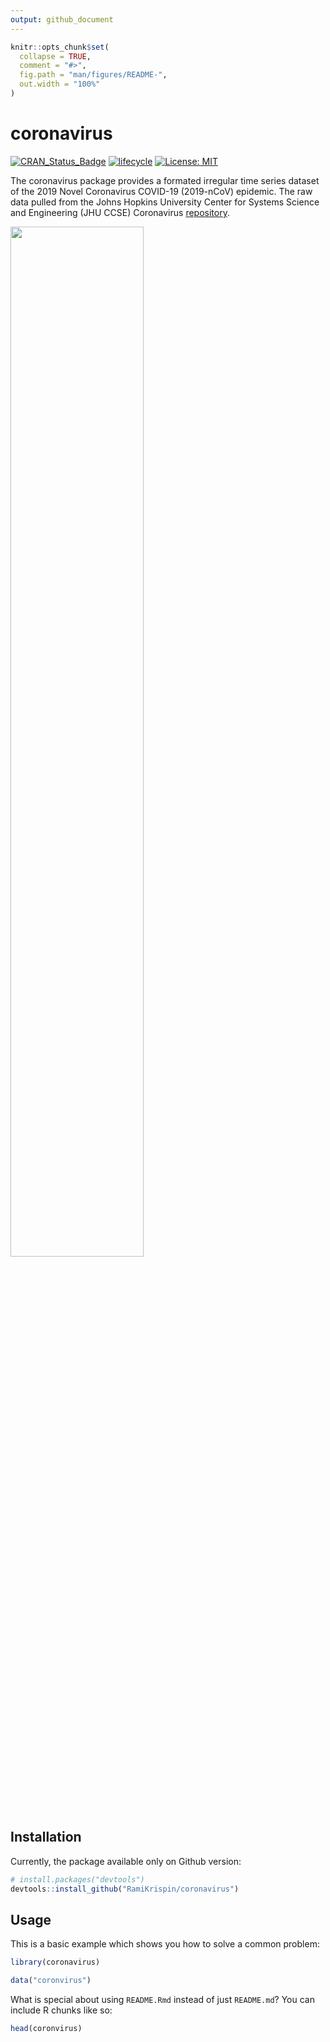 ```yaml
---
output: github_document
---
```


<!-- README.md is generated from README.Rmd. Please edit that file -->

```r
knitr::opts_chunk$set(
  collapse = TRUE,
  comment = "#>",
  fig.path = "man/figures/README-",
  out.width = "100%"
)
```
# coronavirus

<!-- badges: start -->

[![CRAN\_Status\_Badge](https://www.r-pkg.org/badges/version/coronavirus)](https://cran.r-project.org/package=coronavirus)
[![lifecycle](https://img.shields.io/badge/lifecycle-experimental-orange.svg)](https://www.tidyverse.org/lifecycle/#experimental)
[![License: MIT](https://img.shields.io/badge/License-MIT-blue.svg)](https://opensource.org/licenses/MIT)
<!-- badges: end -->

The coronavirus package provides a formated irregular time series dataset of the 2019 Novel Coronavirus COVID-19 (2019-nCoV) epidemic. The raw data pulled from the Johns Hopkins University Center for Systems Science and Engineering (JHU CCSE) Coronavirus [repository](https://github.com/CSSEGISandData/COVID-19).



<img src="man/figures/2019-nCoV-CDC-23312_without_background.png" width="65%" align="center"/></a>


## Installation

Currently, the package available only on Github version:

``` r
# install.packages("devtools")
devtools::install_github("RamiKrispin/coronavirus")
```
## Usage

This is a basic example which shows you how to solve a common problem:

```r
library(coronavirus)

data("coronvirus")
```

What is special about using `README.Rmd` instead of just `README.md`? You can include R chunks like so:

```r
head(coronvirus)
```

